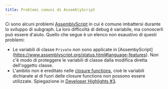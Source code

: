 ```yaml
---
title: Problemi comuni di AssemblyScript
---
```


Ci sono alcuni problemi [AssemblyScript](https://github.com/AssemblyScript/assemblyscript) in cui è comune imbattersi durante lo sviluppo di subgraph. La loro difficoltà di debug è variabile, ma conoscerli può essere d'aiuto. Quello che segue è un elenco non esaustivo di questi problemi:

- Le variabili di classe `Private` non sono applicate in [AssembyScript] (https://www.assemblyscript.org/status.html#language-features). Non c'è modo di proteggere le variabili di classe dalla modifica diretta dell'oggetto classe.
- L'ambito non è ereditato nelle [closure functions](https://www.assemblyscript.org/status.html#on-closures), cioè le variabili dichiarate al di fuori delle closure functions non possono essere utilizzate. Spiegazione in [Developer Highlights #3](https://www.youtube.com/watch?v=1-8AW-lVfrA&t=3243s).
